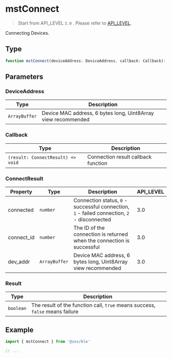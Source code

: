 # mstConnect

> Start from API_LEVEL `3.0` . Please refer to [API_LEVEL](../../../../guides/framework/device/compatibility.md).

Connecting Devices.

## Type

```ts
function mstConnect(deviceAddress: DeviceAddress, callback: Callback): Result
```

## Parameters

### DeviceAddress

| Type                     | Description                                                   |
| ------------------------ | ------------------------------------------------------------- |
| <code>ArrayBuffer</code> | Device MAC address, 6 bytes long, Uint8Array view recommended |

### Callback

| Type                                             | Description                         |
| ------------------------------------------------ | ----------------------------------- |
| <code>(result: ConnectResult) =&#62; void</code> | Connection result callback function |

### ConnectResult

| Property   | Type                     | Description                                                                                 | API_LEVEL |
| ---------- | ------------------------ | ------------------------------------------------------------------------------------------- | --------- |
| connected  | <code>number</code>      | Connection status, `0` - successful connection, `1` - failed connection, `2` - disconnected | 3.0       |
| connect_id | <code>number</code>      | The ID of the connection is returned when the connection is successful                      | 3.0       |
| dev_addr   | <code>ArrayBuffer</code> | Device MAC address, 6 bytes long, Uint8Array view recommended                               | 3.0       |

### Result

| Type                 | Description                                                                  |
| -------------------- | ---------------------------------------------------------------------------- |
| <code>boolean</code> | The result of the function call, `true` means success, `false` means failure |

## Example

```js
import { mstConnect } from '@zos/ble'

// ...
```
